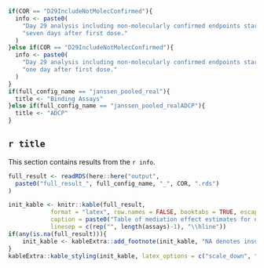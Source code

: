 ```r
if(COR == "D29IncludeNotMolecConfirmed"){
  info <- paste0(
    "Day 29 analysis including non-molecularly confirmed endpoints starting ",
    "seven days after first dose."
  )
}else if(COR == "D29IncludeNotMolecConfirmed"){
  info <- paste0(
    "Day 29 analysis including non-molecularly confirmed endpoints starting ",
    "one day after first dose."
  )
}
if(full_config_name == "janssen_pooled_real"){
  title <- "Binding Assays"
}else if(full_config_name == "janssen_pooled_realADCP"){
  title <- "ADCP"
}
```

## `r title`

This section contains results from the `r info`.

```r
full_result <- readRDS(here::here("output",
  paste0("full_result_", full_config_name, "_", COR, ".rds")
)

init_kable <- knitr::kable(full_result, 
            format = "latex", row.names = FALSE, booktabs = TRUE, escape = FALSE,
            caption = paste0("Table of mediation effect estimates for quantitative markers with 95\\% confidence intervals. \\newline{} Direct VE = VE comparing vaccine vs. placebo with marker set to distribution in placebo. \\newline{} Indirect VE = VE in vaccinated comparing observed marker vs. hypothetical marker under placebo. \\newline{} Prop. mediated = fraction of total risk reduction from vaccine attributed to antibody response."),
            linesep = c(rep("", length(assays)-1), "\\hline"))
if(any(is.na(full_result))){
	init_kable <- kableExtra::add_footnote(init_kable, "NA denotes insufficient overlap in antibody response between vaccinated and control participants.")
}
kableExtra::kable_styling(init_kable, latex_options = c("scale_down", "hold_position"))
```
